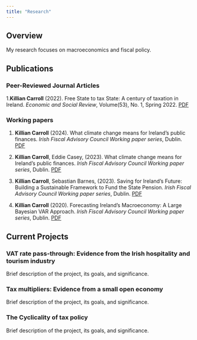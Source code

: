 ```yaml
---
title: "Research"
---
```


## Overview

My research focuses on macroeconomics and fiscal policy.

## Publications

### Peer-Reviewed Journal Articles

1.**Killian Carroll** (2022). Free State to tax State: A century of taxation in Ireland. *Economic and Social Review*, Volume(53), No. 1, Spring 2022. [PDF](https://www.esr.ie/index.php/esr/article/view/1566/667)

### Working papers
1. **Killian Carroll** (2024). What climate change means for Ireland's public finances. *Irish Fiscal Advisory Council Working paper series*, Dublin. [PDF](https://www.fiscalcouncil.ie/wp-content/uploads/2024/11/Estimating-monthly-consumer-spending-using-card-payment-data-Killian-Carroll-Fiscal-Council.pdf)

2. **Killian Carroll**, Eddie Casey, (2023). What climate change means for Ireland's public finances. *Irish Fiscal Advisory Council Working paper series*, Dublin. [PDF](https://www.fiscalcouncil.ie/wp-content/uploads/2023/10/What-climate-change-means-for-Irelands-public-finances-Casey-and-Carroll-2023-Irish-Fiscal-Advisory-Council.pdf)
3. **Killian Carroll**, Sebastian Barnes, (2023). Saving for Ireland's Future: Building a Sustainable Framework to Fund the State Pension. *Irish Fiscal Advisory Council Working paper series*, Dublin. [PDF](https://www.fiscalcouncil.ie/wp-content/uploads/2023/03/Working-paper-Funding-Irelands-state-pension.pdf)
4. **Killian Carroll** (2020). Forecasting Ireland’s Macroeconomy: A Large Bayesian VAR Approach. *Irish Fiscal Advisory Council Working paper series*, Dublin. [PDF](https://www.fiscalcouncil.ie/wp-content/uploads/2020/09/Forecasting-Irelands-Macroeconomy.pdf)

## Current Projects

### VAT rate pass-through: Evidence from the Irish hospitality and tourism industry

Brief description of the project, its goals, and significance.

### Tax multipliers: Evidence from a small open economy

Brief description of the project, its goals, and significance.

### The Cyclicality of tax policy

Brief description of the project, its goals, and significance.
